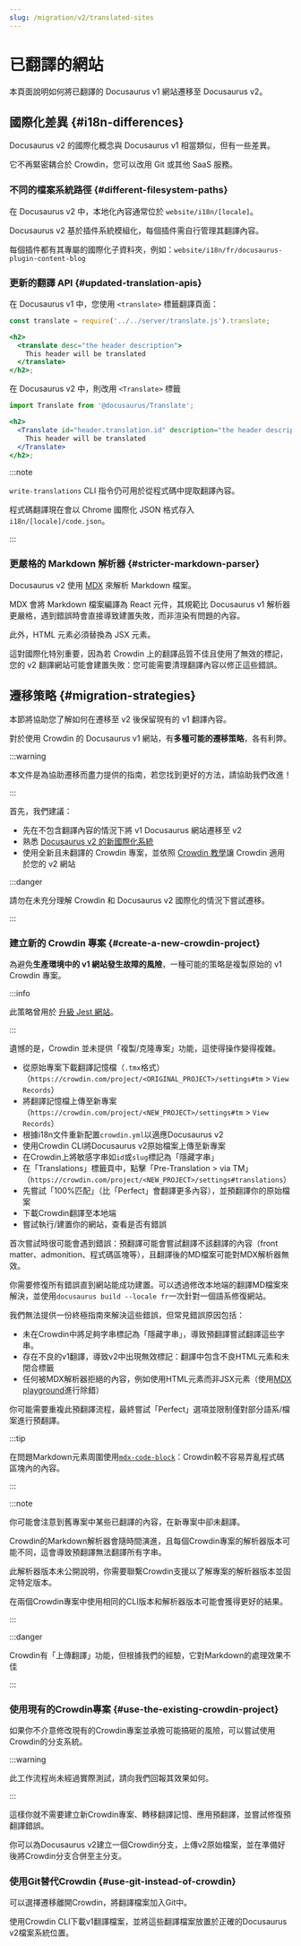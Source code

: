 ```yaml
---
slug: /migration/v2/translated-sites
---
```


# 已翻譯的網站

本頁面說明如何將已翻譯的 Docusaurus v1 網站遷移至 Docusaurus v2。

## 國際化差異 {#i18n-differences}

Docusaurus v2 的國際化概念與 Docusaurus v1 相當類似，但有一些差異。

它不再緊密耦合於 Crowdin，您可以改用 Git 或其他 SaaS 服務。

### 不同的檔案系統路徑 {#different-filesystem-paths}

在 Docusaurus v2 中，本地化內容通常位於 `website/i18n/[locale]`。

Docusaurus v2 基於插件系統模組化，每個插件需自行管理其翻譯內容。

每個插件都有其專屬的國際化子資料夾，例如：`website/i18n/fr/docusaurus-plugin-content-blog`

### 更新的翻譯 API {#updated-translation-apis}

在 Docusaurus v1 中，您使用 `<translate>` 標籤翻譯頁面：

```jsx
const translate = require('../../server/translate.js').translate;

<h2>
  <translate desc="the header description">
    This header will be translated
  </translate>
</h2>;
```

在 Docusaurus v2 中，則改用 `<Translate>` 標籤

```jsx
import Translate from '@docusaurus/Translate';

<h2>
  <Translate id="header.translation.id" description="the header description">
    This header will be translated
  </Translate>
</h2>;
```

:::note

`write-translations` CLI 指令仍可用於從程式碼中提取翻譯內容。

程式碼翻譯現在會以 Chrome 國際化 JSON 格式存入 `i18n/[locale]/code.json`。

:::

### 更嚴格的 Markdown 解析器 {#stricter-markdown-parser}

Docusaurus v2 使用 [MDX](https://mdxjs.com/) 來解析 Markdown 檔案。

MDX 會將 Markdown 檔案編譯為 React 元件，其規範比 Docusaurus v1 解析器更嚴格，遇到錯誤時會直接導致建置失敗，而非渲染有問題的內容。

此外，HTML 元素必須替換為 JSX 元素。

這對國際化特別重要，因為若 Crowdin 上的翻譯品質不佳且使用了無效的標記，您的 v2 翻譯網站可能會建置失敗：您可能需要清理翻譯內容以修正這些錯誤。

## 遷移策略 {#migration-strategies}

本節將協助您了解如何在遷移至 v2 後保留現有的 v1 翻譯內容。

對於使用 Crowdin 的 Docusaurus v1 網站，有**多種可能的遷移策略**，各有利弊。

:::warning

本文件是為協助遷移而盡力提供的指南，若您找到更好的方法，請協助我們改進！

:::

首先，我們建議：

- 先在不包含翻譯內容的情況下將 v1 Docusaurus 網站遷移至 v2
- 熟悉 [Docusaurus v2 的新國際化系統](../../i18n/i18n-introduction.mdx)
- 使用全新且未翻譯的 Crowdin 專案，並依照 [Crowdin 教學](../../i18n/i18n-crowdin.mdx)讓 Crowdin 適用於您的 v2 網站

:::danger

請勿在未充分理解 Crowdin 和 Docusaurus v2 國際化的情況下嘗試遷移。

:::

### 建立新的 Crowdin 專案 {#create-a-new-crowdin-project}

為避免**生產環境中的 v1 網站發生故障的風險**，一種可能的策略是複製原始的 v1 Crowdin 專案。

:::info

此策略曾用於 [升級 Jest 網站](https://jestjs.io/blog/2021/03/09/jest-website-upgrade)。

:::

遺憾的是，Crowdin 並未提供「複製/克隆專案」功能，這使得操作變得複雜。

- 從原始專案下載翻譯記憶檔（`.tmx`格式）（`https://crowdin.com/project/<ORIGINAL_PROJECT>/settings#tm` > `View Records`）
- 將翻譯記憶檔上傳至新專案（`https://crowdin.com/project/<NEW_PROJECT>/settings#tm` > `View Records`）
- 根據i18n文件重新配置`crowdin.yml`以適應Docusaurus v2
- 使用Crowdin CLI將Docusaurus v2原始檔案上傳至新專案
- 在Crowdin上將敏感字串如`id`或`slug`標記為「隱藏字串」
- 在「Translations」標籤頁中，點擊「Pre-Translation > via TM」（`https://crowdin.com/project/<NEW_PROJECT>/settings#translations`）
- 先嘗試「100%匹配」（比「Perfect」會翻譯更多內容），並預翻譯你的原始檔案
- 下載Crowdin翻譯至本地端
- 嘗試執行/建置你的網站，查看是否有錯誤

首次嘗試時很可能會遇到錯誤：預翻譯可能會嘗試翻譯不該翻譯的內容（front matter、admonition、程式碼區塊等），且翻譯後的MD檔案可能對MDX解析器無效。

你需要修復所有錯誤直到網站能成功建置。可以透過修改本地端的翻譯MD檔案來解決，並使用`docusaurus build --locale fr`一次針對一個語系修復網站。

我們無法提供一份終極指南來解決這些錯誤，但常見錯誤原因包括：

- 未在Crowdin中將足夠字串標記為「隱藏字串」，導致預翻譯嘗試翻譯這些字串。
- 存在不良的v1翻譯，導致v2中出現無效標記：翻譯中包含不良HTML元素和未閉合標籤
- 任何被MDX解析器拒絕的內容，例如使用HTML元素而非JSX元素（使用[MDX playground](https://mdxjs.com/playground/)進行除錯）

你可能需要重複此預翻譯流程，最終嘗試「Perfect」選項並限制僅對部分語系/檔案進行預翻譯。

:::tip

在問題Markdown元素周圍使用[`mdx-code-block`](../../i18n/i18n-crowdin.mdx#mdx-solutions)：Crowdin較不容易弄亂程式碼區塊內的內容。

:::

:::note

你可能會注意到舊專案中某些已翻譯的內容，在新專案中卻未翻譯。

Crowdin的Markdown解析器會隨時間演進，且每個Crowdin專案的解析器版本可能不同，這會導致預翻譯無法翻譯所有字串。

此解析器版本未公開說明，你需要聯繫Crowdin支援以了解專案的解析器版本並固定特定版本。

在兩個Crowdin專案中使用相同的CLI版本和解析器版本可能會獲得更好的結果。

:::

:::danger

Crowdin有「上傳翻譯」功能，但根據我們的經驗，它對Markdown的處理效果不佳

:::

### 使用現有的Crowdin專案 {#use-the-existing-crowdin-project}

如果你不介意修改現有的Crowdin專案並承擔可能搞砸的風險，可以嘗試使用Crowdin的分支系統。

:::warning

此工作流程尚未經過實際測試，請向我們回報其效果如何。

:::

這樣你就不需要建立新Crowdin專案、轉移翻譯記憶、應用預翻譯，並嘗試修復預翻譯錯誤。

你可以為Docusaurus v2建立一個Crowdin分支，上傳v2原始檔案，並在準備好後將Crowdin分支合併至主分支。

### 使用Git替代Crowdin {#use-git-instead-of-crowdin}

可以選擇遷移離開Crowdin，將翻譯檔案加入Git中。

使用Crowdin CLI下載v1翻譯檔案，並將這些翻譯檔案放置於正確的Docusaurus v2檔案系統位置。